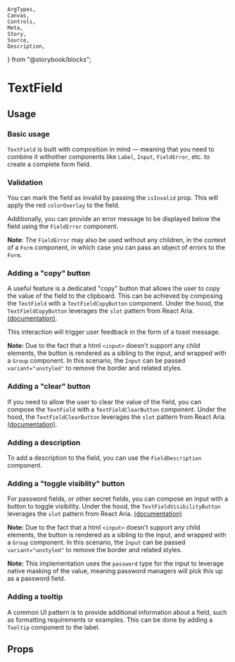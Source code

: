     ArgTypes,
    Canvas,
    Controls,
    Meta,
    Story,
    Source,
    Description,
} from "@storybook/blocks";


<Meta of={stories} />

# TextField

<Description of={TextField} />

## Usage

### Basic usage

`TextField` is built with composition in mind — meaning that you need to combine
it withother components like `Label`, `Input`, `FieldError`, etc. to create a
complete form field.

<Canvas
    sourceState="shown"
    of={stories.Default}
/>

### Validation

You can mark the field as invalid by passing the `isInvalid` prop. This will
apply the red `colorOverlay` to the field.

Additionally, you can provide an error message to be displayed below the field
using the `FieldError` component.

**Note**: The `FieldError` may also be used without any children, in the context
of a `Form` component, in which case you can pass an object of errors to the
`Form`.

<Canvas
    sourceState="shown"
    of={stories.InvalidWithError}
/>

### Adding a "copy" button

A useful feature is a dedicated "copy" button that allows the user to copy the
value of the field to the clipboard. This can be achieved by composing the
`TextField` with a `TextFieldCopyButton` component. Under the hood, the
`TextFieldCopyButton` leverages the `slot` pattern from React Aria.
[(documentation)](https://react-spectrum.adobe.com/react-aria/advanced.html#slots).

This interaction will trigger user feedback in the form of a toast message.

**Note:** Due to the fact that a html `<input>` doesn't support any child
elements, the button is rendered as a sibling to the input, and wrapped with a
`Group` component. In this scenario, the `Input` can be passed
`variant="unstyled"` to remove the border and related styles.

<Canvas
    sourceState="shown"
    of={stories.CopyButton}
/>

### Adding a "clear" button

If you need to allow the user to clear the value of the field, you can compose
the `TextField` with a `TextFieldClearButton` component. Under the hood, the
`TextFieldClearButton` leverages the `slot` pattern from React Aria.
[(documentation)](https://react-spectrum.adobe.com/react-aria/advanced.html#slots).

<Canvas
    sourceState="shown"
    of={stories.ClearButton}
/>

### Adding a description

To add a description to the field, you can use the `FieldDescription` component.

<Canvas
    sourceState="shown"
    of={stories.Description}
/>

### Adding a "toggle visiblity" button

For password fields, or other secret fields, you can compose an input with a
button to toggle visibility. Under the hood, the `TextFieldVisibilityButton`
leverages the `slot` pattern from React Aria.
[(documentation)](https://react-spectrum.adobe.com/react-aria/advanced.html#slots)

**Note:** Due to the fact that a html `<input>` doesn't support any child
elements, the button is rendered as a sibling to the input, and wrapped with a
`Group` component. In this scenario, the `Input` can be passed
`variant="unstyled"` to remove the border and related styles.

**Note:** This implementation uses the `password` type for the input to leverage
native masking of the value, meaning password managers will pick this up as a
password field.

<Canvas
    sourceState="shown"
    of={stories.Visibilty}
/>

### Adding a tooltip

A common UI pattern is to provide additional information about a field, such as
formatting requirements or examples. This can be done by adding a `Tooltip`
component to the label.

<Canvas
    sourceState="shown"
    of={stories.LabelTooltip}
/>

## Props

<ArgTypes of={TextField} />
